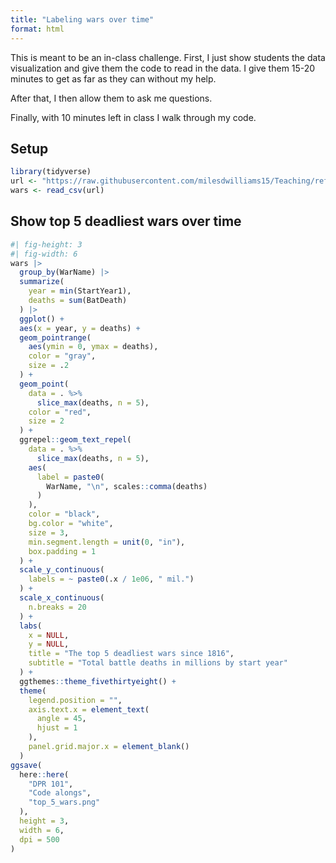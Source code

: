```yaml
---
title: "Labeling wars over time"
format: html
---
```


This is meant to be an in-class challenge. First, I just show students the data visualization and give them the code to read in the data. I give them 15-20 minutes to get as far as they can without my help.

After that, I then allow them to ask me questions.

Finally, with 10 minutes left in class I walk through my code.

## Setup

```r
library(tidyverse)
url <- "https://raw.githubusercontent.com/milesdwilliams15/Teaching/refs/heads/main/DPR%20101/Data/Inter-StateWarData_v4.0.csv"
wars <- read_csv(url)
```

## Show top 5 deadliest wars over time

```r
#| fig-height: 3
#| fig-width: 6
wars |>
  group_by(WarName) |>
  summarize(
    year = min(StartYear1),
    deaths = sum(BatDeath)
  ) |>
  ggplot() +
  aes(x = year, y = deaths) +
  geom_pointrange(
    aes(ymin = 0, ymax = deaths),
    color = "gray",
    size = .2
  ) +
  geom_point(
    data = . %>% 
      slice_max(deaths, n = 5),
    color = "red",
    size = 2
  ) +
  ggrepel::geom_text_repel(
    data = . %>% 
      slice_max(deaths, n = 5),
    aes(
      label = paste0(
        WarName, "\n", scales::comma(deaths)
      )
    ),
    color = "black",
    bg.color = "white",
    size = 3,
    min.segment.length = unit(0, "in"),
    box.padding = 1
  ) +
  scale_y_continuous(
    labels = ~ paste0(.x / 1e06, " mil.")
  ) +
  scale_x_continuous(
    n.breaks = 20
  ) +
  labs(
    x = NULL,
    y = NULL,
    title = "The top 5 deadliest wars since 1816",
    subtitle = "Total battle deaths in millions by start year"
  ) +
  ggthemes::theme_fivethirtyeight() +
  theme(
    legend.position = "",
    axis.text.x = element_text(
      angle = 45,
      hjust = 1
    ),
    panel.grid.major.x = element_blank()
  ) 
ggsave(
  here::here(
    "DPR 101",
    "Code alongs",
    "top_5_wars.png"
  ),
  height = 3,
  width = 6,
  dpi = 500
)
```

